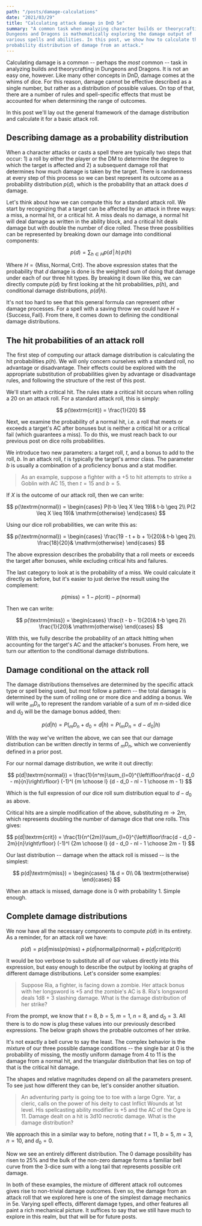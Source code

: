 ```yaml
---
path: "/posts/damage-calculations"
date: "2021/03/29"
title: "Calculating attack damage in DnD 5e"
summary: "A common task when analyzing character builds or theorycrafting in
Dungeons and Dragons is mathematically exploring the damage output of
various spells and abilities. In this post, we show how to calculate the
probability distribution of damage from an attack."
---
```




Calculating damage is a common -- perhaps the _most_ common -- task in 
analyzing builds and theorycrafting in Dungeons and Dragons. It is not 
an easy one, however. Like many other concepts in DnD, damage comes
at the whims of dice. For this reason, damage cannot be effective described 
as a single number, but rather as a distribution of possible values. On top
of that, there are a number of rules and spell-specific effects that must be
accounted for when determining the range of outcomes.

In this post we'll lay out the general framework of the damage distribution and 
calculate it for a basic attack roll.

## Describing damage as a probability distribution

When a character attacks or casts a spell there are typically two steps that
occur: 1) a roll by either the player or the DM to determine the degree to
which the target is affected and 2) a subsequent damage roll that determines
how much damage is taken by the target. There is randomness at every step of
this process so we can best represent its outcome as a probability
distribution $p(d)$, which is the probability that an attack does $d$ damage.

Let's think about how we can compute this for a standard attack roll. We start 
by recognizing that a target can be affected by an attack in three ways: a
miss, a normal hit, or a critical hit. A miss deals no damage, a normal hit
will deal damage as written in the ability block, and a critical hit deals
damage but with double the number of dice rolled. These three possibilities
can be represented by breaking down our damage into conditional components:

$$
p(d) = \sum_{h\in H} p(d \,|\, h) \,p(h)
$$

Where $H = \lbrace \textrm{Miss}, \textrm{Normal}, \textrm{Crit} \rbrace$. The 
above expression states that the probability that $d$ damage is done is the
weighted sum of doing that damage under each of our three hit types. By
breaking it down like this, we can directly compute $p(d)$ by first looking 
at the hit probabilities, $p(h)$, and conditional damage distributions,
$p(d|h)$.

It's not too hard to see that this general formula can represent other damage 
processes. For a spell with a saving throw we could have $H = \lbrace
\textrm{Success}, \textrm{Fail} \rbrace$. From there, it comes down to
defining the conditional damage distributions.

## The hit probabilities of an attack roll

The first step of computing our attack damage distribution is calculating the
hit probabilities $p(h)$. We will only concern ourselves with a standard
roll, no advantage or disadvantage. Their effects could be explored with the
appropriate
substitution of <Link to="posts/advantage-disadvantage-distribution">probabilities given by advantage or disadvantage rules</Link>, and 
following the structure of the rest of this post.


We'll start with a critical hit. The rules state a critical hit
occurs when rolling a 20 on an attack roll. For a standard attack roll, 
this is simply:


$$
p(\textrm{crit}) = \frac{1}{20}
$$

Next, we examine the probability of a normal hit, i.e. a roll 
that meets or exceeds a target's AC after bonuses but is neither a critical
hit or a critical fail (which guarantees a miss).
To do this, we must reach back to our previous post on <Link to="posts/dice-roll-probability">dice rolls probabilities</Link>. 

We introduce two new parameters: a target roll, $t$, and a bonus to add to
the roll, $b$. In an attack roll, $t$ is typically the target's
armor class. The parameter $b$ is usually a combination of a proficiency
bonus and a stat modifier.

> As an example, suppose a fighter with a +5 to hit attempts to strike a 
> Goblin with AC 15, then $t = 15$ and $b = 5$. 

If $X$ is the outcome of our attack roll, then we can write:

$$
p(\textrm{normal}) = \begin{cases}
P(t-b \leq X \leq 19)& t-b \geq 2\\
P(2 \leq X \leq 19)& \mathrm{otherwise}
\end{cases}
$$

Using our dice roll probabilities, we can write this as:

$$
p(\textrm{normal}) = \begin{cases}
\frac{19 - t + b + 1}{20}& t-b \geq 2\\
\frac{18}{20}& \mathrm{otherwise}
\end{cases}
$$

The above expression describes the probability that a roll 
meets or exceeds the target after bonuses, while excluding 
critical hits and failures. 

The last category to look at is the probability of a miss. We 
could calculate it directly as before, but it's easier to just 
derive the result using the complement:

$$
p(\textrm{miss}) = 1 - p(\textrm{crit}) - p(\textrm{normal})
$$

Then we can write:

$$
p(\textrm{miss}) = \begin{cases}
\frac{t - b - 1}{20}& t-b \geq 2\\
\frac{1}{20}& \mathrm{otherwise}
\end{cases}
$$

With this, we fully describe the probability of an attack hitting
when accounting for the target's AC and the attacker's bonuses. From 
here, we turn our attention to the conditional damage distributions.

## Damage conditional on the attack roll

The damage distributions themselves are determined by the specific attack 
type or spell being used, but most follow a pattern -- the total damage 
is determined by the sum of rolling one or more dice and adding a bonus. We
will write ${}_{m}D_n$ to represent the random variable of a sum of $m$
$n$-sided dice and $d_0$ will be the damage bonus added, then:

$$
p(d|h) = P({}_{m}D_n + d_0 = d | h) = P({}_{m}D_n = d - d_0| h)
$$

With the way we've written the above, we can see that our damage 
distribution can be written directly in terms of ${}_{m}D_n$, which we
conveniently defined in a <Link to="posts/sums-dice-rolls">prior post</Link>.

For our normal damage distribution, we write it out directly:

$$
p(d|\textrm{normal}) = \frac{1}{n^m}\sum_{l=0}^{\left\lfloor\frac{d - d_0 - m}{n}\right\rfloor} (-1)^l {m \choose l} {d - d_0 - nl - 1 \choose m - 1}
$$

Which is the full expression of our dice roll sum distribution equal to $d -
d_0$ as above.

Critical hits are a simple modification of the above, substituting $m \to 2m$,
which represents doubling the number of damage dice that one rolls. This
gives:

$$
p(d|\textrm{crit}) = \frac{1}{n^{2m}}\sum_{l=0}^{\left\lfloor\frac{d - d_0 - 2m}{n}\right\rfloor} (-1)^l {2m \choose l} {d - d_0 - nl - 1 \choose 2m - 1}
$$

Our last distribution -- damage when the attack roll is missed -- is the
simplest:

$$
p(d|\textrm{miss}) = \begin{cases}
1& d = 0\\
0& \textrm{otherwise}
\end{cases}
$$

When an attack is missed, damage done is 0 with probability 1. Simple enough.

## Complete damage distributions

We now have all the necessary components to compute $p(d)$ in its entirety.
As a reminder, for an attack roll we have:

$$
p(d) = p(d|\textrm{miss})p(\textrm{miss}) + p(d|\textrm{normal})p(\textrm{normal}) + p(d|\textrm{crit})p(\textrm{crit})
$$

It would be too verbose to substitute all of our values directly into this
expression, but easy enough to describe the output by looking at graphs of 
different damage distributions. Let's consider some examples:

> Suppose Ria, a fighter, is facing down a zombie. Her attack bonus 
> with her longsword is +5 and the zombie's AC is 8. Ria's longsword deals 
> 1d8 + 3 slashing damage. What is the damage distribution of her strike?

From the prompt, we know that $t = 8$, $b=5$, $m=1$, $n=8$, and $d_0 = 3$.
All there is to do now is plug these values into our previously described 
expressions. The below graph shows the probable outcomes of her strike.

<VegaWrapper spec={longsword_vega}/>

It's not exactly a bell curve to say the least. The complex behavior is 
the mixture of our three possible damage conditions -- the single bar at 
0 is the probability of missing, the mostly uniform damage from 4 to 11 
is the damage from a normal hit, and the triangular distribution that lies 
on top of that is the critical hit damage.

The shapes and relative magnitudes depend on all the parameters present.
To see just how different they can be, let's consider another situation.

> An adventuring party is going toe to toe with a large Ogre. Yar, a cleric, 
> calls on the power of his deity to cast Inflict Wounds at 1st level. His 
> spellcasting ability modifier is +5 and the AC of the Ogre is 11. Damage 
> dealt on a hit is 3d10 necrotic damage. What is the damage distribution?

We approach this in a similar way to before, noting that $t = 11$, $b=5$,
$m=3$, $n=10$, and $d_0 = 0$.

<VegaWrapper spec={inflict_wounds_vega}/>

Now we see an entirely different distribution. The 0 damage possibility has 
risen to 25% and the bulk of the non-zero damage forms a familiar bell curve 
from the 3-dice sum with a long tail that represents possible crit damage.

In both of these examples, the mixture of different attack roll outcomes 
gives rise to non-trivial damage outcomes. Even so, the 
damage from an attack roll that we explored here is one of the simplest 
damage mechanics in 5e. Varying spell effects, different damage types, and 
other features all paint a rich mechanical picture. It suffices to say that 
we still have much to explore in this realm, but that will be for future posts.
